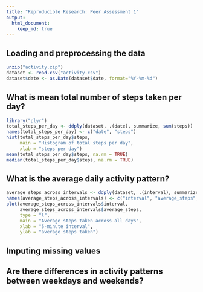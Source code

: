 ```yaml
---
title: "Reproducible Research: Peer Assessment 1"
output: 
  html_document:
    keep_md: true
---
```



## Loading and preprocessing the data
```r
unzip("activity.zip")
dataset <- read.csv("activity.csv")
dataset$date <- as.Date(dataset$date, format="%Y-%m-%d")
```



## What is mean total number of steps taken per day?
```r
library("plyr")
total_steps_per_day <- ddply(dataset, .(date), summarize, sum(steps))
names(total_steps_per_day) <- c("date", "steps")
hist(total_steps_per_day$steps,
     main = "Histogram of total steps per day",
     xlab = "steps per day")
mean(total_steps_per_day$steps, na.rm = TRUE)
median(total_steps_per_day$steps, na.rm = TRUE)
```


## What is the average daily activity pattern?
```r
average_steps_across_intervals <- ddply(dataset, .(interval), summarize, mean(steps, na.rm = TRUE))
names(average_steps_across_intervals) <- c("interval", "average_steps")
plot(average_steps_across_intervals$interval,
     average_steps_across_intervals$average_steps,
     type = "l",
     main = "Average steps taken across all days",
     xlab = "5-minute interval",
     ylab = "average steps taken")
```



## Imputing missing values



## Are there differences in activity patterns between weekdays and weekends?
